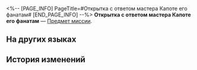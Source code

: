 <%-- [PAGE_INFO]
PageTitle=#Открытка с ответом мастера Капоте его фанатам#
[END_PAGE_INFO] --%>
{{Предмет Инфобокс
|id          = 140132
|Изображение = Предмет Открытка с ответом мастера Капоте его фанатам.png
|Тип         = Предмет миссии
|Инвентарь   = Миссии
|Редкость    = 3
|Эффект      = 
|Описание    = Рукописная открытка со словами поддержки от Капоте поклонникам.
}}
{{Описание|''«Забота и любовь мастера Капоте ко всем заключены в этих словах!»''}}
'''Открытка с ответом мастера Капоте его фанатам''' — [[Предмет миссии]].

==На других языках==
{{На других языках
|en   = Master Capote's Fan Reply Card
|zhs  = 「波少」粉丝回馈手卡
|zht  = 「波少」粉絲回饋卡
|ja   = 「カポ」のファンへのお返事カード
|ko   = 「카포티」의 답장 카드
|es   = Tarjeta de respuesta para los fans del maestro Capote
|fr   = Carte de réponse aux fans de maître Boomer
|ru   = Открытка с ответом мастера Капоте его фанатам
|th   = การ์ดตอบกลับแฟนคลับของ "Master Capote"
|vi   = Thiệp Đáp Lễ Fan Nam Thần Capote
|de   = Meister Capotes Antwortkarte für Fans
|id   = Kartu Balasan untuk Penggemar "Master Capote"
|pt   = Cartão-resposta aos Fãs do Mestre Calepo
}}

==История изменений==
{{История изменений|3.5}}